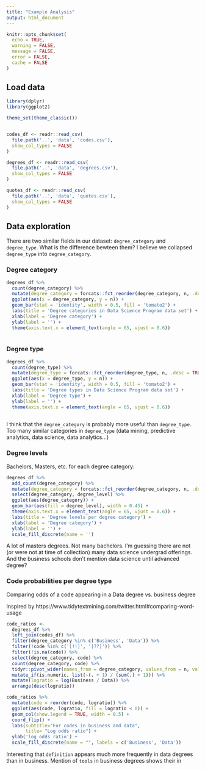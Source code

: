 ```yaml
---
title: "Example Analysis"
output: html_document
---
```


```r
knitr::opts_chunk$set(
  echo = TRUE, 
  warning = FALSE,
  message = FALSE,
  error = FALSE, 
  cache = FALSE
)
```

## Load data 

```r
library(dplyr)
library(ggplot2)

theme_set(theme_classic())


codes_df <- readr::read_csv(
  file.path('..', 'data', 'codes.csv'), 
  show_col_types = FALSE
)

degrees_df <- readr::read_csv(
  file.path('..', 'data', 'degrees.csv'), 
  show_col_types = FALSE
)

quotes_df <- readr::read_csv(
  file.path('..', 'data', 'quotes.csv'), 
  show_col_types = FALSE
)
```

## Data exploration

There are two similar fields in our dataset: `degree_category` and `degree_type`. What is the difference bewteen them? I believe we collapsed `degree_type` into `degree_category`.

### Degree category

```r
degrees_df %>%
  count(degree_category) %>%
  mutate(degree_category = forcats::fct_reorder(degree_category, n, .desc = TRUE)) %>%
  ggplot(aes(x = degree_category, y = n)) +
  geom_bar(stat = 'identity', width = 0.5, fill = 'tomato2') +
  labs(title = 'Degree categories in Data Science Program data set') +
  xlab(label = 'Degree category') +
  ylab(label = '') +
  theme(axis.text.x = element_text(angle = 65, vjust = 0.6))
  
```


### Degree type

```r
degrees_df %>%
  count(degree_type) %>%
  mutate(degree_type = forcats::fct_reorder(degree_type, n, .desc = TRUE)) %>%
  ggplot(aes(x = degree_type, y = n)) +
  geom_bar(stat = 'identity', width = 0.5, fill = 'tomato2') +
  labs(title = 'Degree types in Data Science Program data set') +
  xlab(label = 'Degree type') +
  ylab(label = '') +
  theme(axis.text.x = element_text(angle = 65, vjust = 0.6))
  
```

I think that the `degree_category` is probably more useful than `degree_type`. Too many similar categories in `degree_type` (data mining, predictive analytics, data science, data analytics...)

### Degree levels 

Bachelors, Masters, etc. for each degree category:

```r
degrees_df %>%
  add_count(degree_category) %>%
  mutate(degree_category = forcats::fct_reorder(degree_category, n, .desc = TRUE)) %>%
  select(degree_category, degree_level) %>%
  ggplot(aes(degree_category)) +
  geom_bar(aes(fill = degree_level), width = 0.45) +
  theme(axis.text.x = element_text(angle = 65, vjust = 0.6)) +
  labs(title = 'Degree levels per degree category') +
  xlab(label = 'Degree category') +
  ylab(label = '') +
  scale_fill_discrete(name = '')
```

A lot of masters degrees. Not many bachelors. I'm guessing there are not (or were not at time of collection) many data science undergrad offerings. And the business schools don't mention data science until advanced degree? 

### Code probabilities per degree type

Comparing odds of a code appearing in a Data degree vs. business degree

Inspired by https://www.tidytextmining.com/twitter.html#comparing-word-usage

```r
code_ratios <-
  degrees_df %>%
  left_join(codes_df) %>%
  filter(degree_category %in% c('Business', 'Data')) %>%
  filter(!code %in% c('[!!]', '[??]')) %>%
  filter(!is.na(code)) %>%
  select(degree_category, code) %>%
  count(degree_category, code) %>%
  tidyr::pivot_wider(names_from = degree_category, values_from = n, values_fill = 0) %>%
  mutate_if(is.numeric, list(~(. + 1) / (sum(.) + 1))) %>%
  mutate(logratio = log(Business / Data)) %>%
  arrange(desc(logratio))

code_ratios %>%
  mutate(code = reorder(code, logratio)) %>%
  ggplot(aes(code, logratio, fill = logratio < 0)) +
  geom_col(show.legend = TRUE, width = 0.5) +
  coord_flip() +
  labs(subtitle="For codes in business and data", 
       title= "Log odds ratio") + 
  ylab('log odds ratio') +
  scale_fill_discrete(name = "", labels = c('Business', 'Data'))

```

Interesting that `definition` appears much more frequently in data degrees than in business. Mention of `tools` in business degrees shows their in

